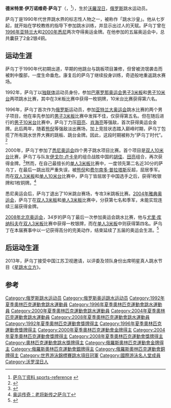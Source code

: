 {{noteTA|G1=Aquatics}}
{{MedalTableTop|Dmitriy Sautin.jpg|200px|2009年}}
{{MedalCompetition|[[奧林匹克運動會|奧林匹克運動會]]}}
{{MedalCountry |{{flagIOC|EUN|1992年夏季}} }}
{{MedalBronze | [[1992年夏季奧林匹克運動會|1992年巴塞隆納]]| [[1992年夏季奧林匹克運動會跳水比賽|3米板]]}}
{{MedalCountry |{{RUS}} }}
{{MedalGold | [[1996年夏季奧林匹克運動會|1996年亞特蘭大]]| [[1996年夏季奧林匹克運動會跳水比賽|10米台]]}}
{{MedalGold | [[2000年夏季奧林匹克運動會|2000年悉尼]]| [[2000年夏季奧林匹克運動會跳水比賽|雙人10米台]]}}
{{MedalSilver | [[2000年夏季奧林匹克運動會|2000年悉尼]]| [[2000年夏季奧林匹克運動會跳水比賽|雙人3米板]]}}
{{MedalSilver | [[2008年夏季奧林匹克運動會|2008年北京]]| [[2008年夏季奧林匹克運動會跳水比賽|雙人3米板]]}}
{{MedalBronze | [[2000年夏季奧林匹克運動會|2000年悉尼]]| [[2000年夏季奧林匹克運動會跳水比賽|10米台]]}}
{{MedalBronze | [[2000年夏季奧林匹克運動會|2000年悉尼]]| [[2000年夏季奧林匹克運動會跳水比賽|3米板]]}}
{{MedalBronze | [[2004年夏季奧林匹克運動會|2004年雅典]]| [[2004年夏季奧林匹克運動會跳水比賽|3米板]]}}
{{MedalBottom}}

'''德米特里·伊万诺维奇·萨乌丁'''（{{lang-ru|'''Дмитрий Иванович Саутин'''}}，{{bd|1974年|3月15日|catIdx=S}}<ref>[http://www.sports-reference.com/olympics/athletes/sa/dmitry-sautin-1.html 萨乌丁资料 sports-reference] {{Wayback|url=http://www.sports-reference.com/olympics/athletes/sa/dmitry-sautin-1.html |date=20080925161423 }}{{en}}</ref>），生於[[沃羅涅日|沃羅涅日]]，[[俄罗斯|俄罗斯]]跳水运动员。

萨乌丁是1990年代世界跳水界的标志性人物之一，被称作「跳水沙皇」。他从七岁起，就开始在学校教练的指导下参加跳水训练，并显示出过人的天赋。萨乌丁曾在[[1996年夏季奥林匹克运动会|1996年亚特兰大]]和[[2000年夏季奥林匹克运动会|2000年悉尼]]两次夺得奥运金牌。在他参加的五届奥运会中，总共囊获了2金2银4铜。

== 运动生涯 ==
萨乌丁于1990年代初期出道，早期的他跳台与跳板项目兼修，但曾被流氓袭击而被刺中腹部，一度生命垂危。康复后的萨乌丁继续投身训练，奇迹般地重返跳水赛场。

1992年，萨乌丁以[[独联体|独联体]]运动员身份，参加[[1992年夏季奧林匹克運動會|巴塞罗那奥运会]][[1992年夏季奧林匹克運動會跳水比賽|男子3米板]]和[[1992年夏季奧林匹克運動會跳水比賽|男子10米台]]两项跳水比赛，其中在3米板比赛中获得一枚铜牌，10米台比赛获得第六名。

1996年，萨乌丁首次作为[[俄罗斯|俄罗斯]]运动员，参加[[1996年夏季奧林匹克運動會|亚特兰大奥运会]]跳水比赛的两个男子项目，他在率先参加的[[1996年夏季奧林匹克運動會跳水比賽|男子3米板]]比赛中发挥不佳，仅获得第五名。但在随后进行的[[1996年夏季奧林匹克運動會跳水比賽|男子10米台]]比赛中，萨乌丁力压[[田亮|田亮]]、[[肖海亮|肖海亮]]等强敌，首次获得奥运会金牌。此后两年，随着[[熊倪|熊倪]]等强敌淡出赛场，加上竞技状态踏入巅峰时期，萨乌丁包揽了所有跳水世界大赛的跳板、跳台金牌。因此，这段时期被称为“萨乌丁时代”。<ref>{{Cite web |url=http://space.tv.cctv.com/act/video.jsp?videoId=VIDE1208273775325606 |title=奥运岁月：亲历奥运-田亮（上） |access-date=2012-10-22 |archive-date=2013-12-12 |archive-url=https://web.archive.org/web/20131212044531/http://space.tv.cctv.com/act/video.jsp?videoId=VIDE1208273775325606 |dead-url=no }}</ref>

2000年，萨乌丁参加了[[2000年夏季奧林匹克運動會|悉尼奥运会]]四个男子跳水项目比赛。首个项目是[[2000年夏季奧林匹克運動會跳水比賽|双人10米台]]比赛，萨乌丁与队友[[伊戈尔·卢卡辛|伊戈尔·卢卡辛]]的组合战胜中国的[[胡佳　(跳水运动员)|胡佳]]、[[田亮|田亮]]组合，再次获得金牌。<ref>{{Cite web |url=http://space.tv.cctv.com/act/video.jsp?videoId=VIDE1208273757277400 |title=奥运岁月：亲历奥运-田亮（下） |access-date=2012-10-22 |archive-date=2013-12-12 |archive-url=https://web.archive.org/web/20131212055050/http://space.tv.cctv.com/act/video.jsp?videoId=VIDE1208273757277400 |dead-url=no }}</ref>然而，在自己最擅长的[[2000年夏季奧林匹克運動會跳水比賽|单人3米板]]比赛中，一度领先第二名近30分的萨乌丁，在最后一跳出现严重失误，被[[熊倪|熊倪]]和[[费尔南多·普拉塔斯|费尔南多·普拉塔斯]]反超，屈居季军。而在[[2000年夏季奧林匹克運動會跳水比賽|双人3米板]]和[[2000年夏季奧林匹克運動會跳水比賽|单人10米台]]比赛中，萨乌丁皆屈居于中国选手之后，获得1枚银牌和1枚铜牌。<ref>[http://space.tv.cctv.com/act/video.jsp?videoId=VIDE1208273700002936 奥运传奇：老将新传之萨乌丁]{{dead link|date=2018年2月 |bot=InternetArchiveBot |fix-attempted=yes }}</ref>

悉尼奥运会后，萨乌丁退出了10米跳台赛场，专攻3米跳板比赛。[[2004年夏季奧林匹克運動會|2004年雅典奥运会]]，萨乌丁在[[2004年夏季奧林匹克運動會跳水比賽|双人3米板]]和[[2004年夏季奧林匹克運動會跳水比賽|单人3米板]]比赛中，分获第七名和季军，未能实现连续三届获得金牌。

[[2008年夏季奧林匹克運動會|2008年北京奥运会]]，34岁的萨乌丁最后一次参加奥运会跳水比赛，他与[[尤里·库纳科夫|尤里·库纳科夫]]在[[2008年夏季奧林匹克運動會跳水比賽|双人3米板]]比赛中获得一枚银牌，而在[[2004年夏季奧林匹克運動會跳水比賽|单人3米板]]中则获得第四名。萨乌丁在本届赛事中以一记获得高分的完美动作，结束延续了五届的奥运会生涯。<ref>{{cite web|url=http://bugu.cntv.cn/sports/information/tiyudna/classpage/video/20110722/101411.shtml|title=体育DNA-双头鹰的传奇|publisher=}}{{Dead link|date=2019年6月 |bot=InternetArchiveBot |fix-attempted=yes }}</ref>

== 后运动生涯 ==
2013年，萨乌丁接受中国江苏卫视邀请，以评委及领队身份出席明星真人跳水节目《[[星跳水立方|星跳水立方]]》。

== 参考 ==
{{reflist}}

{{奥林匹克运动会跳水男子单人10米跳台冠军}}
{{奥林匹克运动会跳水男子双人10米跳台冠军}}
{{世界游泳錦標賽跳水項目－男子3米彈板冠軍}}
{{世界游泳錦標賽跳水項目－男子10米高臺冠軍}}
{{世界游泳錦標賽跳水項目－男子雙人3米彈板冠軍}}

{{Authority control}}
{{DEFAULTSORT:Sautin, Dmitri}}
[[Category:俄罗斯跳水运动员|Category:俄罗斯跳水运动员]]
[[Category:俄罗斯奥运跳水运动员|Category:俄罗斯奥运跳水运动员]]
[[Category:1992年夏季奧林匹克運動會跳水運動員|Category:1992年夏季奧林匹克運動會跳水運動員]]
[[Category:1996年夏季奧林匹克運動會跳水運動員|Category:1996年夏季奧林匹克運動會跳水運動員]]
[[Category:2000年夏季奧林匹克運動會跳水運動員|Category:2000年夏季奧林匹克運動會跳水運動員]]
[[Category:2004年夏季奧林匹克運動會跳水運動員|Category:2004年夏季奧林匹克運動會跳水運動員]]
[[Category:2008年夏季奧林匹克運動會跳水運動員|Category:2008年夏季奧林匹克運動會跳水運動員]]
[[Category:1992年夏季奧林匹克運動會獎牌得主|Category:1992年夏季奧林匹克運動會獎牌得主]]
[[Category:1996年夏季奧林匹克運動會獎牌得主|Category:1996年夏季奧林匹克運動會獎牌得主]]
[[Category:2000年夏季奧林匹克運動會金牌得主|Category:2000年夏季奧林匹克運動會金牌得主]]
[[Category:2004年夏季奧林匹克運動會獎牌得主|Category:2004年夏季奧林匹克運動會獎牌得主]]
[[Category:2008年夏季奧林匹克運動會獎牌得主|Category:2008年夏季奧林匹克運動會獎牌得主]]
[[Category:奧林匹克運動會跳水獎牌得主|Category:奧林匹克運動會跳水獎牌得主]]
[[Category:俄羅斯奧林匹克運動會金牌得主|Category:俄羅斯奧林匹克運動會金牌得主]]
[[Category:俄羅斯奧林匹克運動會銀牌得主|Category:俄羅斯奧林匹克運動會銀牌得主]]
[[Category:俄羅斯奧林匹克運動會銅牌得主|Category:俄羅斯奧林匹克運動會銅牌得主]]
[[Category:世界游泳錦標賽跳水項目冠軍|Category:世界游泳錦標賽跳水項目冠軍]]
[[Category:國際游泳名人堂成員|Category:國際游泳名人堂成員]]
[[Category:沃罗涅日人|Category:沃罗涅日人]]